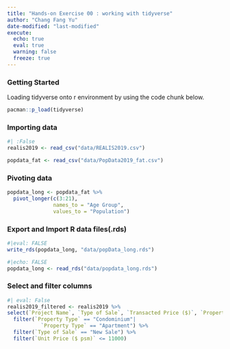 ```yaml
---
title: "Hands-on Exercise 00 : working with tidyverse"
author: "Chang Fang Yu"
date-modified: "last-modified"
execute:
  echo: true
  eval: true
  warning: false
  freeze: true
---
```


### Getting Started

Loading tidyverse onto r environment by using the code chunk below.

```r
pacman::p_load(tidyverse)
```

### Importing data
```r
#| :False
realis2019 <- read_csv("data/REALIS2019.csv")
```
```r
popdata_fat <- read_csv("data/PopData2019_fat.csv")
```
### Pivoting data
```r
popdata_long <- popdata_fat %>%
  pivot_longer(c(3:21),
               names_to = "Age Group",
               values_to = "Population")
```
### Export and Import R data files(.rds)
```r
#|eval: FALSE
write_rds(popdata_long, "data/popData_long.rds")
```
```r
#|echo: FALSE
popdata_long <- read_rds("data/popdata_long.rds")
```
### Select and filter columns
```r
#| eval: False
realis2019_filtered <- realis2019 %>%
select(`Project Name`, `Type of Sale`, `Transacted Price ($)`, `Property Type`, `Unit Price ($ psm)`) %>%
  filter(`Property Type` == "Condominium"| 
           `Property Type` == "Apartment") %>%
  filter(`Type of Sale` == "New Sale") %>%
  filter(`Unit Price ($ psm)` <= 11000)
```
